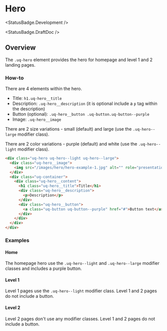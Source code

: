 
<Meta of={HeroStories} />

# Hero

<StatusBadge.Development />

<StatusBadge.DraftDoc />

## Overview

The `.uq-hero` element provides the hero for homepage and level 1 and 2 landing
pages.

### How-to

There are 4 elements within the hero.

- Title: `h1.uq-hero__title`
- Description: `.uq-hero__description` (it is optional include a `p` tag within the description)
- Button (optional): `.uq-hero__button .uq-button.uq-button--purple`
- Image: `.uq-hero__image`

There are 2 size variations - small (default) and large (use the `.uq-hero--large` modifier class).

There are 2 color variations - purple (default) and white (use the `.uq-hero--light` modifier class).

<Canvas sourceState='hidden'>
  <Story of={HeroStories.Hero} />  
</Canvas>

```html
<div class="uq-hero uq-hero--light uq-hero--large">
  <div class="uq-hero__image">
    <img src="/images/hero/hero-example-1.jpg" alt="" role="presentation" />
  </div>
  <div class="uq-container">
    <div class="uq-hero__content">
      <h1 class="uq-hero__title">Title</h1>
      <div class="uq-hero__description">
        <p>Description</p>
      </div>
      <div class="uq-hero__button">
        <a class="uq-button uq-button--purple" href="#">Button text</a>
      </div>
    </div>
  </div>
</div>
```

### Examples

#### Home

The homepage hero use the `.uq-hero--light` and `.uq-hero--large` modifier classes
and includes a purple button.

<Canvas>
<Story of={HeroStories.Home} />  
</Canvas>

#### Level 1

Level 1 pages use the `.uq-hero--light` modifier class. Level 1 and 2 pages do not
include a button.

<Canvas>
  <Story of={HeroStories.Level1} /> 
</Canvas>

#### Level 2

Level 2 pages don't use any modifier classes. Level 1 and 2 pages do not
include a button.

<Canvas>
  <Story of={HeroStories.Level2} /> 
</Canvas>
